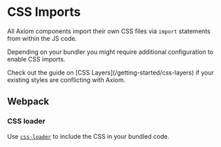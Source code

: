 
# CSS Imports

All Axiom components import their own CSS files via `import` statements from within the JS code.

Depending on your bundler you might require additional configuration to enable CSS imports.

<Callout type="info">
  Check out the guide on [CSS Layers](/getting-started/css-layers) if your
  existing styles are conflicting with Axiom.
</Callout>

## Webpack

### CSS loader

Use [`css-loader`](https://webpack.js.org/loaders/css-loader/) to include the CSS in your bundled code.
